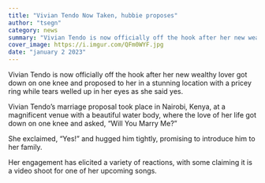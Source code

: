 ```yaml
---
title: "Vivian Tendo Now Taken, hubbie proposes"
author: "tsegn"
category: news
summary: "Vivian Tendo is now officially off the hook after her new wealthy lover got down on one knee and proposed to her"
cover_image: https://i.imgur.com/QFm0WYF.jpg
date: "january 2 2023"
---
```


Vivian Tendo is now officially off the hook after her new wealthy lover got down on one knee and proposed to her in a stunning location with a pricey ring while tears welled up in her eyes as she said yes.

<AdsComponent />

Vivian Tendo’s marriage proposal took place in Nairobi, Kenya, at a magnificent venue with a beautiful water body, where the love of her life got down on one knee and asked, “Will You Marry Me?”

She exclaimed, “Yes!” and hugged him tightly, promising to introduce him to her family.

Her engagement has elicited a variety of reactions, with some claiming it is a video shoot for one of her upcoming songs.
